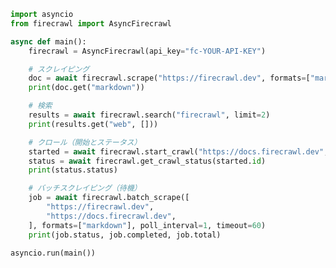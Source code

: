 ```python Python
import asyncio
from firecrawl import AsyncFirecrawl

async def main():
    firecrawl = AsyncFirecrawl(api_key="fc-YOUR-API-KEY")

    # スクレイピング
    doc = await firecrawl.scrape("https://firecrawl.dev", formats=["markdown"])  # type: ignore[arg-type]
    print(doc.get("markdown"))

    # 検索
    results = await firecrawl.search("firecrawl", limit=2)
    print(results.get("web", []))

    # クロール（開始とステータス）
    started = await firecrawl.start_crawl("https://docs.firecrawl.dev", limit=3)
    status = await firecrawl.get_crawl_status(started.id)
    print(status.status)

    # バッチスクレイピング（待機）
    job = await firecrawl.batch_scrape([
        "https://firecrawl.dev",
        "https://docs.firecrawl.dev",
    ], formats=["markdown"], poll_interval=1, timeout=60)
    print(job.status, job.completed, job.total)

asyncio.run(main())
```
